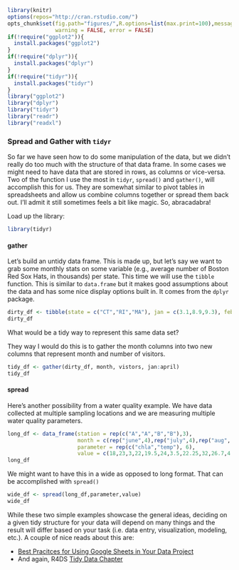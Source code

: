 ```r
library(knitr)
options(repos="http://cran.rstudio.com/")
opts_chunk$set(fig.path="figures/",R.options=list(max.print=100),message = FALSE,
               warning = FALSE, error = FALSE)
if(!require("ggplot2")){
  install.packages("ggplot2")
}
if(!require("dplyr")){
  install.packages("dplyr")
}
if(!require("tidyr")){
  install.packages("tidyr")
}
library("ggplot2")
library("dplyr")
library("tidyr")
library("readr")
library("readxl")
```

### Spread and Gather with `tidyr`
So far we have seen how to do some manipulation of the data, but we didn't really do too much with the structure of that data frame.  In some cases we might need to have data that are stored in rows, as columns or vice-versa.  Two of the function I use the most in `tidyr`, `spread()` and `gather()`, will accomplish this for us.  They are somewhat similar to pivot tables in spreadsheets and allow us combine columns together or spread them back out.  I'll admit it still sometimes feels a bit like magic.  So, abracadabra!

Load up the library:

```r
library(tidyr)
```

#### gather

Let's build an untidy data frame.  This is made up, but let's say we want to grab some monthly stats on some variable (e.g., average number of Boston Red Sox Hats, in thousands) per state. This time we will use the `tibble` function.  This is similar to `data.frame` but it makes good assumptions about the data and has some nice display options built in.  It comes from the `dplyr` package. 

```r
dirty_df <- tibble(state = c("CT","RI","MA"), jan = c(3.1,8.9,9.3), feb = c(1.0,4.2,8.6), march = c(2.9,3.1,12.5), april = c(4.4,5.6,14.2))
dirty_df
```

What would be a tidy way to represent this same data set?

They way I would do this is to gather the month columns into two new columns that represent month and number of visitors.

```r
tidy_df <- gather(dirty_df, month, vistors, jan:april) 
tidy_df
```

#### spread

Here's another possibility from a water quality example.  We have data collected at multiple sampling locations and we are measuring multiple water quality parameters.

```r
long_df <- data_frame(station = rep(c("A","A","B","B"),3), 
                      month = c(rep("june",4),rep("july",4),rep("aug", 4)), 
                      parameter = rep(c("chla","temp"), 6),
                      value = c(18,23,3,22,19.5,24,3.5,22.25,32,26.7,4.2,23))
long_df
```

We might want to have this in a wide as opposed to long format.  That can be accomplished with `spread()`

```r
wide_df <- spread(long_df,parameter,value)
wide_df
```

While these two simple examples showcase the general ideas, deciding on a given tidy structure for your data will depend on many things and the result will differ based on your task (i.e. data entry, visualization, modeling, etc.).  A couple of nice reads about this are:

- [Best Pracitces for Using Google Sheets in Your Data Project](https://matthewlincoln.net/2018/03/26/best-practices-for-using-google-sheets-in-your-data-project.html)
- And again, R4DS [Tidy Data Chapter](http://r4ds.had.co.nz/tidy.html)